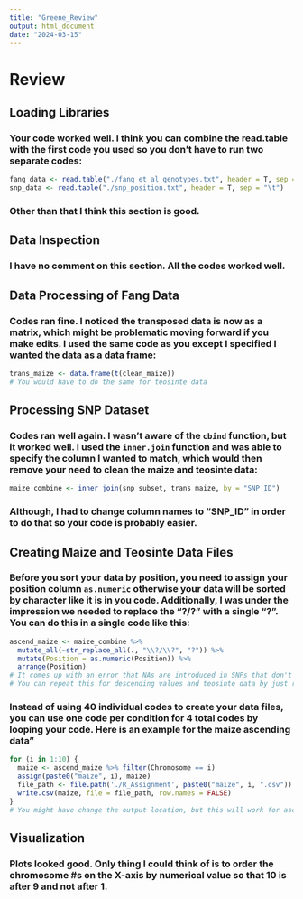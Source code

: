 ```yaml
---
title: "Greene_Review"
output: html_document
date: "2024-03-15"
---
```


# Review

## Loading Libraries

### Your code worked well. I think you can combine the read.table with the first code you used so you don't have to run two separate codes:

```r
fang_data <- read.table("./fang_et_al_genotypes.txt", header = T, sep = "\t")
snp_data <- read.table("./snp_position.txt", header = T, sep = "\t")
```

### Other than that I think this section is good.

## Data Inspection

### I have no comment on this section. All the codes worked well.

## Data Processing of Fang Data

### Codes ran fine. I noticed the transposed data is now as a matrix, which might be problematic moving forward if you make edits. I used the same code as you except I specified I wanted the data as a data frame:

```r
trans_maize <- data.frame(t(clean_maize))
# You would have to do the same for teosinte data
```

## Processing SNP Dataset

### Codes ran well again. I wasn't aware of the `cbind` function, but it worked well. I used the `inner.join` function and was able to specify the column I wanted to match, which would then remove your need to clean the maize and teosinte data:

```r
maize_combine <- inner_join(snp_subset, trans_maize, by = "SNP_ID")
```

### Although, I had to change column names to "SNP_ID" in order to do that so your code is probably easier.

## Creating Maize and Teosinte Data Files

### Before you sort your data by position, you need to assign your position column `as.numeric` otherwise your data will be sorted by character like it is in you code. Additionally, I was under the impression we needed to replace the "?/?" with a single "?". You can do this in a single code like this:

```r
ascend_maize <- maize_combine %>% 
  mutate_all(~str_replace_all(., "\\?/\\?", "?")) %>% 
  mutate(Position = as.numeric(Position)) %>% 
  arrange(Position)
# It comes up with an error that NAs are introduced in SNPs that don't have a position, but the code still works at sorting and replacing
# You can repeat this for descending values and teosinte data by just replacing a few things

```

### Instead of using 40 individual codes to create your data files, you can use one code per condition for 4 total codes by looping your code. Here is an example for the maize ascending data"

```r
for (i in 1:10) {
  maize <- ascend_maize %>% filter(Chromosome == i) 
  assign(paste0("maize", i), maize)
  file_path <- file.path('./R_Assignment', paste0("maize", i, ".csv"))
  write.csv(maize, file = file_path, row.names = FALSE)
}
# You might have change the output location, but this will work for ascending/descending, maize/teosinte data just by replacing some of the code
```

## Visualization

### Plots looked good. Only thing I could think of is to order the chromosome #s on the X-axis by numerical value so that 10 is after 9 and not after 1.
